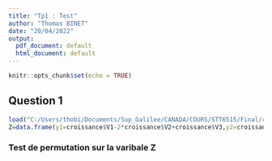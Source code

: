 ```yaml
---
title: "Tp1 : Test"
author: "Thomas BINET"
date: "20/04/2022"
output:
  pdf_document: default
  html_document: default
---
```


```r
knitr::opts_chunk$set(echo = TRUE)
```

## Question 1
```r
load("C:/Users/thobi/Documents/Sup_Galilee/CANADA/COURS/STT6515/Final/croissance.rda")
Z=data.frame(y1=croissance$V1-2*croissance$V2+croissance$V3,y2=croissance$V2-2*croissance$V3+croissance$V4)
```
### Test de permutation sur la varibale Z
